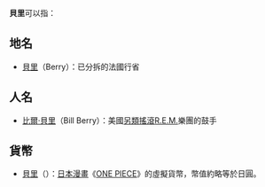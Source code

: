 {{disambig|B|Cat=二字译名消歧义}}
'''貝里'''可以指：

==地名==
*[[貝里_(法國)|貝里]]（Berry）：已分拆的法國行省

==人名==
*[[比爾·貝里|比爾·貝里]]（Bill Berry）：美國[[另類搖滾|另類搖滾]][[R.E.M.|R.E.M.]]樂團的鼓手

==貨幣==
*[[貝里_(ONE_PIECE)|貝里]]（{{lang|ja|ベリー}}）：[[日本漫畫|日本漫畫]]《[[ONE_PIECE|ONE PIECE]]》的虛擬貨幣，幣值約略等於日圓。